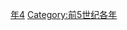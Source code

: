 {{Catnav|頁面分類|历史|歷史時代|年|前5世纪各年}}

{{catmore}}
{{Commons category|484 BC}}

[[Category:前480年代|年4]]
[[Category:前5世纪各年|Category:前5世纪各年]]